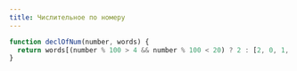 ```yaml
---
title: Числительное по номеру
---
```


```js
function declOfNum(number, words) {
  return words[(number % 100 > 4 && number % 100 < 20) ? 2 : [2, 0, 1, 1, 1, 2][(number % 10 < 5) ? Math.abs(number) % 10 : 5]];
}
```
